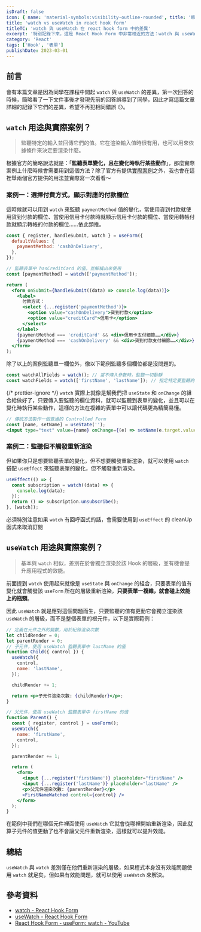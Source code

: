 ```yaml
---
isDraft: false
icon: { name: 'material-symbols:visibility-outline-rounded', title: '眼睛符號' }
title: 'watch vs useWatch in react hook form'
titleTC: 'watch 與 useWatch 在 react hook form 中的差異'
excerpt: '特別記錄下來，這是 React Hook Form 中非常相近的方法：watch 與 useWatch 的差異比較與說明，就連我在第一次理解他們的時候也被搞混了，這裡製作了一些可以互動的實際範例讓你馬上體會到它們之間的差異。'
category: 'React'
tags: ['Hook', '表單']
publishDate: 2023-03-01
---
```



## 前言

會有本篇文章是因為同學在課程中問起 `watch` 與 `useWatch` 的差異，第一次回答的時候，簡略看了一下文件事後才發現先前的回答誤導到了同學，因此才寫這篇文章詳細的記錄下它們的差異，希望不再犯相同錯誤 😐。

## `watch` 用途與實際案例？

> 監聽特定的輸入並回傳它們的值。它在渲染輸入值時很有用，也可以用來依據條件來決定要渲染什麼。

根據官方的簡略說法就是：「**監聽表單變化，且在變化時執行某些動作**」，那麼實際案例上什麼時候會需要用到這個方法？除了官方有提供[實際案例](https://codesandbox.io/s/react-hook-form-watch-with-radio-buttons-and-select-examples-ovfus)之外，我也會在這裡舉兩個官方提供的用法並實際寫一次看看～

### 案例一：選擇付費方式，顯示對應的付款欄位

這時候就可以用到 `watch` 來監聽 `paymentMethod` 值的變化，當使用貨到付款就使用貨到付款的欄位、當使用信用卡付款時就顯示信用卡付款的欄位、當使用轉帳付款就顯示轉帳的付款的欄位……依此類推。

```jsx
const { register, handleSubmit, watch } = useForm({
  defaultValues: {
    paymentMethod: 'cashOnDelivery',
  },
});

// 監聽表單中 hasCreditCard 的值，並解構出來使用
const [paymentMethod] = watch(['paymentMethod']);

return (
  <form onSubmit={handleSubmit((data) => console.log(data))}>
    <label>
      付款方式：
      <select {...register('paymentMethod')}>
        <option value="cashOnDelivery">貨到付款</option>
        <option value="creditCard">信用卡</option>
      </select>
    </label>
    {paymentMethod === 'creditCard' && <div>信用卡支付細節……</div>}
    {paymentMethod === 'cashOnDelivery' && <div>貨到付款支付細節……</div>}
  </form>
);
```

除了以上的案例監聽單一欄位外，像以下範例監聽多個欄位都是沒問題的。

```jsx
const watchAllFields = watch(); // 當不傳入參數時，監聽一切動靜
const watchFields = watch(['firstName', 'lastName']); // 指定特定要監聽的值
```

<WatchExampleOne />

{/* prettier-ignore */}
`watch` 實際上就像是幫我們把 `useState` 和 `onChange` 的組合給做好了，只要傳入要監聽的欄位資料，就可以監聽到表單的變化，並且可以在變化時執行某些動作，這樣的方法在複雜的表單中可以讓代碼更為精簡易懂。

```jsx
// 傳統方法製作一個普通的 Controlled Form
const [name, setName] = useState('');
<input type="text" value={name} onChange={(e) => setName(e.target.value)} />;
```

<WatchExampleTwo />

### 案例二：監聽但不觸發重新渲染

但如果你只是想要監聽表單的變化，但不想要觸發重新渲染，就可以使用 `watch` 搭配 `useEffect` 來監聽表單的變化，但不觸發重新渲染。

```jsx
useEffect(() => {
  const subscription = watch((data) => {
    console.log(data);
  });
  return () => subscription.unsubscribe();
}, [watch]);
```

必須特別注意如果 `watch` 有回呼函式的話，會需要使用到 `useEffect` 的 cleanUp 函式來取消訂閱

## `useWatch` 用途與實際案例？

> 基本與 `watch` 相似，差別在於會獨立渲染於該 Hook 的層級，並有機會提升應用程式的效能。

前面提到 `watch` 使用起來就像是 `useState` 與 `onChange` 的組合，只要表單的值有變化就會觸發該 `useForm` 所在的層級重新渲染，**只要表單一複雜，就會碰上效能上的瓶頸**。

因此 `useWatch` 就是應對這個問題而生，只要監聽的值有更動它會獨立渲染該 `useWatch` 的層級，而不是整個表單的根元件，以下是實際範例：

```jsx
// 定義在元件之外的變數，用於紀錄渲染次數
let childRender = 0;
let parentRender = 0;
// 子元件，使用 useWatch 監聽表單中 lastName 的值
function Child({ control }) {
  useWatch({
    control,
    name: 'lastName',
  });

  childRender += 1;

  return <p>子元件渲染次數: {childRender}</p>;
}

// 父元件，使用 useWatch 監聽表單中 firstName 的值
function Parent() {
  const { register, control } = useForm();
  useWatch({
    name: 'firstName',
    control,
  });

  parentRender += 1;

  return (
    <form>
      <input {...register('firstName')} placeholder="firstName" />
      <input {...register('lastName')} placeholder="lastName" />
      <p>父元件渲染次數: {parentRender}</p>
      <FirstNameWatched control={control} />
    </form>
  );
}
```

<WatchExampleThree />

在範例中我們在哪個元件裡面使用 `useWatch` 它就會從哪裡開始重新渲染，因此就算子元件的值更動了也不會讓父元件重新渲染，這樣就可以提升效能。

## 總結

`useWatch` 與 `watch` 差別僅在他們重新渲染的層級，如果程式本身沒有效能問題使用 `watch` 就足矣，但如果有效能問題，就可以使用 `useWatch` 來解決。

## 參考資料

- [watch - React Hook Form](https://react-hook-form.com/api/useform/watch/)
- [useWatch - React Hook Form](https://react-hook-form.com/api/usewatch/#main)
- [React Hook Form - useForm: watch - YouTube](https://www.youtube.com/watch?v=3qLd69WMqKk)
